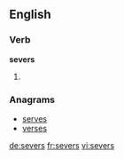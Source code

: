
==English==

===Verb===
'''severs'''

# {{en-third-person singular of|sever}}

===Anagrams===
* [[serves#English|serves]]
* [[verses#English|verses]]

[[de:severs]]
[[fr:severs]]
[[vi:severs]]
